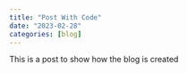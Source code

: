 ```yaml
---
title: "Post With Code"
date: "2023-02-28"
categories: [blog]
---
```


This is a post to show how the blog is created
